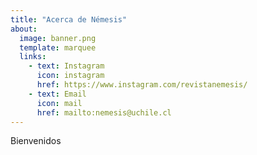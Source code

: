 ---
title: "Acerca de Némesis"
about:
  image: banner.png
  template: marquee
  links:
    - text: Instagram
      icon: instagram
      href: https://www.instagram.com/revistanemesis/
    - text: Email
      icon: mail
      href: mailto:nemesis@uchile.cl
---

Bienvenidos